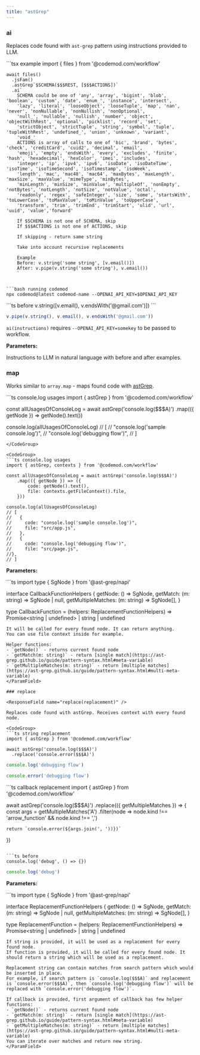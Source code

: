 ```yaml
---
title: "astGrep"
---
```


### ai

<ResponseField name="ai(instructions)" />

Replaces code found with `ast-grep` pattern using instructions provided to LLM.

<CodeGroup>
```tsx example
    import { files } from '@codemod.com/workflow'

    await files()
      .jsFam()
      .astGrep`$SCHEMA($$$REST, [$$$ACTIONS])`
      .ai`
        SCHEMA could be one of 'any', 'array', 'bigint', 'blob', 'boolean', 'custom', 'date', 'enum_', 'instance', 'intersect',
        'lazy', 'literal', 'looseObject', 'looseTuple', 'map', 'nan', 'never', 'nonNullable', 'nonNullish', 'nonOptional',
        'null_', 'nullable', 'nullish', 'number', 'object', 'objectWithRest', 'optional', 'picklist', 'record', 'set',
        'strictObject', 'strictTuple', 'string', 'symbol', 'tuple', 'tupleWithRest', 'undefined_', 'union', 'unknown', 'variant',
        'void_'
        ACTIONS is array of calls to one of 'bic', 'brand', 'bytes', 'check', 'creditCard', 'cuid2', 'decimal', 'email',
        'emoji', 'empty', 'endsWith', 'every', 'excludes', 'finite', 'hash', 'hexadecimal', 'hexColor', 'imei', 'includes',
        'integer', 'ip', 'ipv4', 'ipv6', 'isoDate', 'isoDateTime', 'isoTime', 'isoTimeSecond', 'isoTimestamp', 'isoWeek',
        'length', 'mac', 'mac48', 'mac64', 'maxBytes', 'maxLength', 'maxSize', 'maxValue', 'mimeType', 'minBytes',
        'minLength', 'minSize', 'minValue', 'multipleOf', 'nonEmpty', 'notBytes', 'notLength', 'notSize', 'notValue', 'octal',
        'readonly', 'regex', 'safeInteger', 'size', 'some', 'startsWith', 'toLowerCase', 'toMaxValue', 'toMinValue', 'toUpperCase',
        'transform', 'trim', 'trimEnd', 'trimStart', 'ulid', 'url', 'uuid', 'value','forward'
        
        If $SCHEMA is not one of SCHEMA, skip
        If $$$ACTIONS is not one of ACTIONS, skip

        If skipping - return same string

        Take into account recursive replacements
        
        Example
        Before: v.string('some string', [v.email()])
        After: v.pipe(v.string('some string'), v.email())
        `
```

```bash running codemod
npx codemod@latest codemod-name --OPENAI_API_KEY=$OPENAI_API_KEY
```
</CodeGroup>

<CodeGroup>
```ts before
v.string([v.email(), v.endsWith('@gmail.com')])
```

```ts after
v.pipe(v.string(), v.email(), v.endsWith('@gmail.com'))
```
</CodeGroup>

<Note>`ai(instructions)` requires `--OPENAI_API_KEY=somekey` to be passed to workflow.</Note>

**Parameters:**

<ParamField path="instructions" type="string | readonly string[]" required>
Instructions to LLM in natural language with before and after examples.
</ParamField>

### map

<ResponseField name="map(callback)" />

Works similar to `array.map` - maps found code with [astGrep](./ast-grep.mdx).

<CodeGroup>
```ts console.log usages
import { astGrep } from '@codemod.com/workflow'

const allUsagesOfConsoleLog = await astGrep('console.log($$$A)')
    .map(({ getNode }) => getNode().text())
    
console.log(allUsagesOfConsoleLog)
// [
//   "console.log('sample console.log')",
//   "console.log('debugging flow')",
// ]
```
</CodeGroup>

<CodeGroup>
```ts console.log usages
import { astGrep, contexts } from '@codemod.com/workflow'

const allUsagesOfConsoleLog = await astGrep('console.log($$$A)')
    .map(({ getNode }) => ({
        code: getNode().text(),
        file: contexts.getFileContext().file,
    }))
    
console.log(allUsagesOfConsoleLog)
// [
//   {
//     code: "console.log('sample console.log')",
//     file: "src/app.js",
//   },
//   {
//     code: "console.log('debugging flow')",
//     file: "src/page.js",
//},
// ]
```
</CodeGroup>

**Parameters:**

<ParamField path="callback" type="CallbackFunction" required>
```ts
import type { SgNode } from '@ast-grep/napi'

interface CallbackFunctionHelpers {
  getNode: () => SgNode,
  getMatch: (m: string) => SgNode | null,
  getMultipleMatches: (m: string) => SgNode[],
}

type CallbackFunction =
  (helpers: ReplacementFunctionHelpers) =>
  Promise<string | undefined> | string | undefined
```
It will be called for every found node. It can return anything.
You can use file context inside for example.

Helper functions:
- `getNode()` - returns current found node
- `getMatch(m: string)` - return [single match](https://ast-grep.github.io/guide/pattern-syntax.html#meta-variable)
- `getMultipleMatches(m: string)` - return [multiple matches](https://ast-grep.github.io/guide/pattern-syntax.html#multi-meta-variable)
</ParamField>

### replace

<ResponseField name="replace(replacement)" />

Replaces code found with astGrep. Receives context with every found node.

<CodeGroup>
```ts string replacement
import { astGrep } from '@codemod.com/workflow'

await astGrep('console.log($$$A)')
  .replace('console.error($$$A)')
```

```ts before
console.log('debugging flow')
```

```ts after
console.error('debugging flow')
```
</CodeGroup>

<CodeGroup>
```ts callback replacement
import { astGrep } from '@codemod.com/workflow'

await astGrep('console.log($$$A)')
  .replace(({ getMultipleMatches }) => {
    const args = getMultipleMatches('A')
      .filter(node => node.kind !== 'arrow_function' && node.kind !== ',')
      
    return `console.error(${args.join(', '))})`
  })
```

```ts before
console.log('debug', () => {})
```

```ts after
console.log('debug')
```
</CodeGroup>

**Parameters:**

<ParamField path="replacement" type="string | ReplacementFunction" required>
```ts
import type { SgNode } from '@ast-grep/napi'

interface ReplacementFunctionHelpers {
  getNode: () => SgNode,
  getMatch: (m: string) => SgNode | null,
  getMultipleMatches: (m: string) => SgNode[],
}

type ReplacementFunction =
  (helpers: ReplacementFunctionHelpers) =>
  Promise<string | undefined> | string | undefined
```
If string is provided, it will be used as a replacement for every found node.
If function is provided, it will be called for every found node. It should return a string which will be used as a replacement.

Replacement string can contain matches from search pattern which would be inserted in place.
For example, if search pattern is `console.log($$$A)` and replacement is `console.error($$$A)`, then `console.log('debugging flow')` will be replaced with `console.error('debugging flow')`.

If callback is provided, first argument of callback has few helper functions:
- `getNode()` - returns current found node
- `getMatch(m: string)` - return [single match](https://ast-grep.github.io/guide/pattern-syntax.html#meta-variable)
- `getMultipleMatches(m: string)` - return [multiple matches](https://ast-grep.github.io/guide/pattern-syntax.html#multi-meta-variable)
You can iterate over matches and return new string.
</ParamField>
